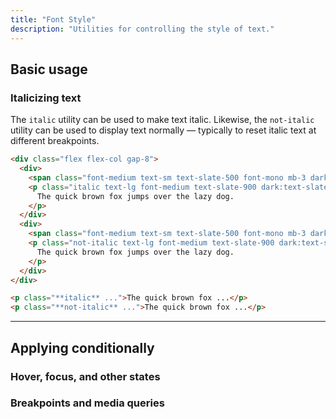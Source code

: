 ---
title: "Font Style"
description: "Utilities for controlling the style of text."
---



## Basic usage

### Italicizing text

The `italic` utility can be used to make text italic. Likewise, the `not-italic` utility can be used to display text normally — typically to reset italic text at different breakpoints.

```html {{ example: true }}
<div class="flex flex-col gap-8">
  <div>
    <span class="font-medium text-sm text-slate-500 font-mono mb-3 dark:text-slate-400">italic</span>
    <p class="italic text-lg font-medium text-slate-900 dark:text-slate-200">
      The quick brown fox jumps over the lazy dog.
    </p>
  </div>
  <div>
    <span class="font-medium text-sm text-slate-500 font-mono mb-3 dark:text-slate-400">not-italic</span>
    <p class="not-italic text-lg font-medium text-slate-900 dark:text-slate-200">
      The quick brown fox jumps over the lazy dog.
    </p>
  </div>
</div>
```

```html
<p class="**italic** ...">The quick brown fox ...</p>
<p class="**not-italic** ...">The quick brown fox ...</p>
```

---

## <Heading ignore>Applying conditionally</Heading>

### <Heading ignore>Hover, focus, and other states</Heading>

<HoverFocusAndOtherStates defaultClass="italic" featuredClass="not-italic" element="p" />

### <Heading ignore>Breakpoints and media queries</Heading>

<BreakpointsAndMediaQueries defaultClass="italic" featuredClass="not-italic" element="p" />
